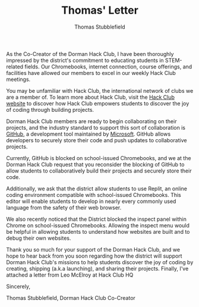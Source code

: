 ﻿---
title: Thomas' Letter
author: Thomas Stubblefield
---

As the Co-Creator of the Dorman Hack Club, I have been thoroughly impressed by the district's commitment to educating students in STEM-related fields. Our Chromebooks, internet connection, course offerings, and facilities have allowed our members to excel in our weekly Hack Club meetings.

You may be unfamiliar with Hack Club, the international network of clubs we are a member of. To learn more about Hack Club, visit the [Hack Club website](https://hackclub.com/) to discover how Hack Club empowers students to discover the joy of coding through building projects.

Dorman Hack Club members are ready to begin collaborating on their projects, and the industry standard to support this sort of collaboration is [GitHub](https://github.com/), a development tool maintained by [Microsoft](https://www.microsoft.com/). GitHub allows developers to securely store their code and push updates to collaborative projects.

Currently, GitHub is blocked on school-issued Chromebooks, and we at the Dorman Hack Club request that you reconsider the blocking of GitHub to allow students to collaboratively build their projects and securely store their code.

Additionally, we ask that the district allow students to use Replit, an online coding environment compatible with school-issued Chromebooks. This editor will enable students to develop in nearly every commonly used language from the safety of their web browser.

We also recently noticed that the District blocked the inspect panel within Chrome on school-issued Chromebooks. Allowing the inspect menu would be helpful in allowing students to understand how websites are built and to debug their own websites.

Thank you so much for your support of the Dorman Hack Club, and we hope to hear back from you soon regarding how the district will support Dorman Hack Club's missions to help students discover the joy of coding by creating, shipping (a.k.a launching), and sharing their projects. Finally, I've attached a letter from Leo McElroy at Hack Club HQ

Sincerely,

Thomas Stubblefield, Dorman Hack Club Co-Creator
